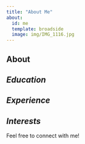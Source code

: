 ```yaml
---
title: "About Me"
about:
  id: me
  template: broadside
  image: img/IMG_1116.jpg
---
```


:::{#me}

## **About**

## *Education*

## *Experience*

## *Interests*

:::

Feel free to connect with me!

